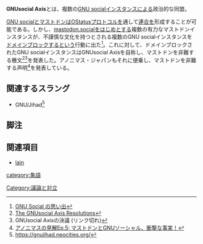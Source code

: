 '''GNUsocial Axis'''とは、複数の[[GNU social]]インスタンスによる政治的な同盟。

[[GNU social]]と[[マストドン]]は[[OStatus]]プロトコルを通して[[連合]]を形成することが可能である。しかし、[[mastodon.social]]をはじめとする複数の有力なマストドンインスタンスが、不謹慎な文化を持つとされる複数のGNU socialインスタンスを[[ドメインブロック]]するという行動に出た<ref>[http://okimochi-philia.hatenablog.com/entry/2017/06/30/050412 GNU Social の思い出]</ref>。これに対して、ドメインブロックされたGNU socialインスタンスはGNUsocial Axisを自称し、マストドンを非難する檄文<ref>[https://pl.smuglo.li/media/axis.pdf The GNUsocial Axis Resolutions]</ref><ref> GNUsocial Axisの決議 (リンク切れ)</ref>を発表した。アノニマス・ジャパンもそれに便乗し、マストドンを非難する声明<ref>[https://www.anonymous-japan.org/%E3%82%A2%E3%83%8E%E3%83%8B%E3%83%9E%E3%82%B9%E3%81%AE%E8%A6%8B%E8%A7%A3-ep-5%EF%BC%9A-%E3%83%9E%E3%82%B9%E3%83%88%E3%83%89%E3%83%B3%E3%81%A8gnu%E3%82%BD%E3%83%BC%E3%82%B7%E3%83%A3%E3%83%AB%E3%80%81 アノニマスの見解Ep.5: マストドンとGNUソーシャル、衝撃な事実！]</ref>を発表している。

==関連するスラング==

* GNU/Jihad<ref>https://gnujihad.neocities.org/</ref>

==脚注==
<references />

==関連項目==
* [[lain]]

[[category:象語]]
[[Category:議論と対立]]
{{DEFAULTSORT:gnusocialaxis}}